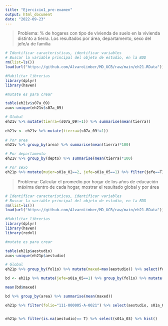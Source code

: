 ---
title: "Ejercicio1_pre-examen"
output: html_document
date: "2022-09-23"
---

> Problema: % de hogares con tipo de vivienda de suelo en la vivienda distinto a tierra. Los resultados por área, departamento, sexo del jefe/a de familia

```{r}
# Identificar caracteristicas, identificar variables
# Buscar la variable principal del objeto de estudio, en la BDD
rm(list=ls())
load(url("https://github.com/AlvaroLimber/MD_UCB/raw/main/eh21.RData"))

#Habilitar librerias
library(dplyr)
library(haven)

#mutate es para crear

table(eh21v$s07a_09)
aux<-unique(eh21v$s07a_09)

# Global
eh21v %>% mutate(tierra=(s07a_09!=1)) %>% summarise(mean(tierra))
                  
eh21v <- eh21v %>% mutate(tierra=(s07a_09!=1))
                        
# Por area
eh21v %>% group_by(area) %>% summarise(mean(tierra)*100)

# Por departamento
eh21v %>% group_by(depto) %>% summarise(mean(tierra)*100)

# Por sexo
eh21p %>% mutate(mujer=s01a_02==2, jefe=s01a_05==1) %>% filter(jefe==T) %>% select(folio, mujer, jefe) %>% inner_join(eh21v) %>% group_by(mujer) %>% summarise(mean(tierra)*100)


```

> Problema: Calcular el promedio por hogar de los años de educación máxima dentro de cada hogar, mostrar el resultado global y por área

```{r}
# Identificar caracteristicas, identificar variables
# Buscar la variable principal del objeto de estudio, en la BDD
rm(list=ls())
load(url("https://github.com/AlvaroLimber/MD_UCB/raw/main/eh21.RData"))

#Habilitar librerias
library(dplyr)
library(haven)
library(redxl)

#mutate es para crear

table(eh21p$aestudio)
aux<-unique(eh21p$aestudio)

# Global
eh21p %>% group_by(folio) %>% mutate(maxed=max(aestudio)) %>% select(folio,aestudio,maxed)

bd <- eh21p %>% mutate(jefe=s01a_05==1) %>% group_by(folio) %>% mutate(maxed=max(aestudio, na.rm =T)) %>% filter(jefe==T) %>% select(folio,area, aestudio, maxed, jefe)

mean(bd$maxed)

bd %>% group_by(area) %>% summarise(mean(maxed))

eh21p %>% filter(folio="111-000005-A-0021") %>% select(aestudio, s01a_03)


eh21p %>% filter(is.na(aestudio)== T) %>% select(s01a_03) %>% hist()
                  
```